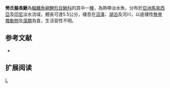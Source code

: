{{Speciesbox 
| genus = Acanthopsoides
| species = robertsi
| status = NE
| status_system = IUCN3.1
| authority = [[Siebert|Siebert]], 1991
| synonyms = 
}}
'''勞氏擬長鰍'''為[[輻鰭魚綱|輻鰭魚綱]][[鯉形目|鯉形目]][[鰍科|鰍科]]的其中一[[種|種]]，為熱帶淡水魚，分布於[[亞洲|亞洲]][[馬來西亞|馬來西亞]]及[[印尼|印尼]]淡水流域，體長可達5.5公分，棲息在[[沼澤|沼澤]]、[[湖泊|湖泊]]及河川，以底棲性[[無脊椎動物|無脊椎動物]]及[[藻類|藻類]]為食，生活習性不明。
==参考文献==
{{refbegin}}
*{{FishBase_species|genus=Acanthopsoides|species=robertsi|year=2014|month=2}}
{{refend}}

== 扩展阅读 ==
{{refbegin}}
{{wikispecies-inline|Acanthopsoides robertsi|勞氏擬長鰍}}
{{refend}}
{{Taxonbar|from=Q6424116}}

[[Category:擬長鰍屬|L]]


{{魚類小作品}}